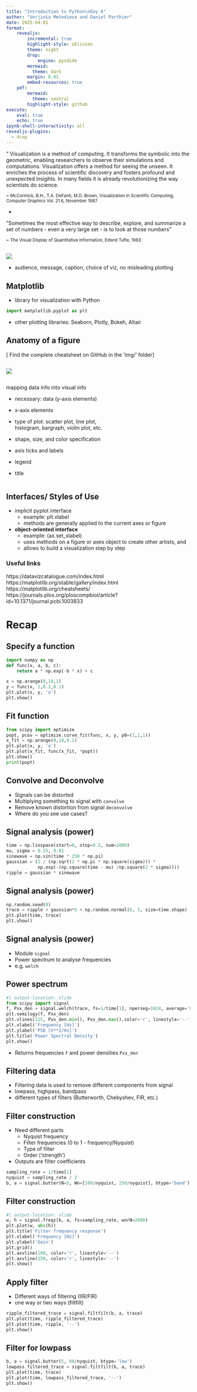 ```yaml
---
title: "Introduction to Python\nDay 6"
author: "Verjinia Metodieva and Daniel Parthier"
date: 2025-04-01
format:
    revealjs:
        incremental: true 
        highlight-style: oblivion
        theme: night
        drop:
            engine: pyodide
        mermaid: 
          theme: dark
        margin: 0.01
        embed-resources: true
    pdf:
        mermaid: 
          theme: neutral
        highlight-style: github
execute:
    eval: true
    echo: true
ipynb-shell-interactivity: all
revealjs-plugins:
  - drop
---
```


" Visualization is a method of computing. It transforms the symbolic into the geometric,
enabling researchers to observe their simulations and computations. Visualization
offers a method for seeing the unseen. It enriches the process of scientific discovery
and fosters profound and unexpected insights. In many fields it is already
revolutionizing the way scientists do science.

<small> ~ McCormick, B.H., T.A. DeFanti, M.D. Brown, Visualization in Scientific
Computing, Computer Graphics Vol. 21.6, November 1987 </small>

- 

"Sometimes the most effective way to describe, explore, and summarize a set of numbers 
- even a very large set - is to look at those numbers" 

<small> ~ The Visual Display of Quantitative Information, Edwrd Tufte, 1983 </small>

##
![](/img/10_rules_figures.png)

- audience, message, caption, choice of viz, no misleading plotting

## Matplotlib

- library for visualization with Python

:::{.fragment}
```python
import matplotlib.pyplot as plt
```

:::

- other plotting libraries: Seaborn, Plotly, Bokeh, Altair

## Anatomy of a figure
[ Find the complete cheatsheet on GitHub in the 'img/' folder]

::: {.column width="43%"}

![](/img/anatomy_of_a_fig.png)

:::

::: {.column width="57%"}

mapping data info into visual info

- necessary: data (y-axis elements)

- x-axis elements
- type of plot: scatter plot, line plot, histogram, bargraph, violin plot, etc.
- shape, size, and color specification
- axis ticks and labels
- legend
- title

:::

## Interfaces/ Styles of Use
- implicit pyplot interface 
  - example: plt.xlabel
  - methods are generally applied to the current axes or figure

- **object-oriented interface** 
  - example: (ax.set_xlabel)
  - uses methods on a figure or axes object to create other artists, and 
  - allows to build a visualization step by step


### Useful links

https://datavizcatalogue.com/index.html 
https://matplotlib.org/stable/gallery/index.html
https://matplotlib.org/cheatsheets/
https://journals.plos.org/ploscompbiol/article?id=10.1371/journal.pcbi.1003833


# Recap

## Specify a function

```python
import numpy as np
def func(x, a, b, c):
    return a * np.exp(-b * x) + c

x = np.arange(0,10,1)
y = func(x, 1,0.3,0.1)
plt.plot(x, y, 'o')
plt.show()
```

## Fit function

```python
from scipy import optimize
popt, pcov = optimize.curve_fit(func, x, y, p0=(1,1,1))
x_fit = np.arange(0,10,0.1)
plt.plot(x, y, 'o')
plt.plot(x_fit, func(x_fit, *popt))
plt.show()
print(popt)
```

## Convolve and Deconvolve

- Signals can be distorted
- Multiplying something to signal with `convolve`
- Remove known distortion from signal `deconvolve`
- Where do you see use cases?

## Signal analysis (power)

```python
time = np.linspace(start=0, stop=0.5, num=2000)
mu, sigma = 0.25, 0.01
sinewave = np.sin(time * 250 * np.pi)
gaussian = (1 / (np.sqrt(2 * np.pi * np.square(sigma))) *
            np.exp(-(np.square(time - mu) /np.square(2 * sigma))))
ripple = gaussian * sinewave
```


## Signal analysis (power)

```python
np.random.seed(0)
trace = ripple + gaussian*6 + np.random.normal(0, 3, size=time.shape)
plt.plot(time, trace)
plt.show()
```

## Signal analysis (power)

- Module `signal`
- Power spectrum to analyse frequencies
- e.g. `welch`

## Power spectrum

```python
#| output-location: slide
from scipy import signal
f, Pxx_den = signal.welch(trace, fs=1/time[1], nperseg=1024, average='median')
plt.semilogy(f, Pxx_den)
plt.vlines(125, Pxx_den.min(), Pxx_den.max(),color='r', linestyle='--')
plt.xlabel('Frequency [Hz]')
plt.ylabel('PSD [V**2/Hz]')
plt.title('Power Spectral Density')
plt.show()  
```

- Returns frequencies `f` and power densities `Pxx_den`

## Filtering data

- Filtering data is used to remove different components from signal
- lowpass, highpass, bandpass
- different types of filters (Butterworth, Chebyshev, FIR, etc.)

## Filter construction

- Need different parts
    - Nyquist frequency
    - Filter frequencies (0 to 1 - frequency/Nyquist)
    - Type of filter
    - Order ('strength')
- Outputs are filter coefficients

:::{.fragment}
```python
sampling_rate = 1/time[1]
nyquist = sampling_rate / 2
b, a = signal.butter(N=5, Wn=[100/nyquist, 250/nyquist], btype='band')
```
:::

## Filter construction

``` python
#| output-location: slide
w, h = signal.freqz(b, a, fs=sampling_rate, worN=2000)
plt.plot(w, abs(h))
plt.title('Filter frequency response')
plt.xlabel('Frequency [Hz]')
plt.ylabel('Gain')
plt.grid()
plt.axvline(100, color='r', linestyle='--')
plt.axvline(250, color='r', linestyle='--')
plt.show()
```

## Apply filter

- Different ways of filtering (IIR/FIR)
- one way or two ways (filtfilt)

:::{.fragment}
``` python
ripple_filtered_trace = signal.filtfilt(b, a, trace)
plt.plot(time, ripple_filtered_trace)
plt.plot(time, ripple, '--')
plt.show()
```
:::

## Filter for lowpass

``` python
b, a = signal.butter(5, 80/nyquist, btype='low')
lowpass_filtered_trace = signal.filtfilt(b, a, trace)
plt.plot(time, trace)
plt.plot(time, lowpass_filtered_trace, '--')
plt.show()
```

